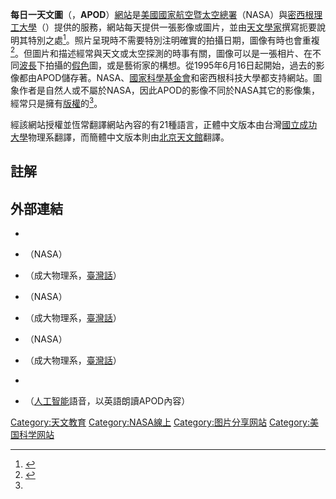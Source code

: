 {{Infobox Website
| name = 每日一天文圖
|logo=APOD161231-InfraredTrifid.png
| type = [[:Category:图片分享网站|图片分享网站]]
| url = {{URL|https://apod.nasa.gov}}
| commercial = 非營利性
| owner = NASA and MTU
| author = Robert Nemiroff 和 Jerry Bonnell
| launch_date = {{Start date and age|1995|6|16}}
}}
'''每日一天文圖'''（{{lang-en|Astronomy Picture of the Day}}，'''APOD'''）[[網站|網站]]是[[美國國家航空暨太空總署|美國國家航空暨太空總署]]（NASA）與[[密西根理工大學|密西根理工大學]]（{{lang|en|MTU}}）提供的服務，網站每天提供一張影像或圖片，並由[[天文學家|天文學家]]撰寫扼要說明其特別之處<ref>{{cite web
|last=Nemiroff
|first=Robert
|coauthors=Jerry Bonnell
|title=APOD homepage
|publisher=NASA
|date=2007-04-03
|url=http://antwrp.gsfc.nasa.gov/apod/astropix.html
|accessdate=2007-04-03
|archive-date=2011-01-26
|archive-url=https://web.archive.org/web/20110126081838/http://antwrp.gsfc.nasa.gov/apod/astropix.html
|dead-url=yes
}}</ref>。照片呈現時不需要特別注明確實的拍攝日期，圖像有時也會重複<ref name="APODFAQ">{{cite web
|last=Nemiroff
|first=Robert
|coauthors=Jerry Bonnell
|title=APOD Frequently Asked Questions
|publisher=NASA
|url=http://antwrp.gsfc.nasa.gov/apod/ap_faq.html
|accessdate=2007-04-03
|archive-date=2011-01-17
|archive-url=https://web.archive.org/web/20110117024857/http://antwrp.gsfc.nasa.gov/apod/ap_faq.html
|dead-url=no
}}</ref>。但圖片和描述經常與天文或太空探測的時事有關，圖像可以是一張相片、在不同[[波長|波長]]下拍攝的[[假色|假色]]圖，或是藝術家的構想。從1995年6月16日起開始，過去的影像都由APOD儲存著。NASA、[[國家科學基金會|國家科學基金會]]和密西根科技大學都支持網站。圖象作者是自然人或不屬於NASA，因此APOD的影像不同於NASA其它的影像集，經常只是擁有[[版權|版權]]的<ref name="APODFAQ"/>。

經該網站授權並恆常翻譯網站內容的有21種語言，正體中文版本由台灣[[國立成功大學|國立成功大學]]物理系翻譯，而簡體中文版本則由[[北京天文館|北京天文館]]翻譯。
== 註解 ==
{{reflist}}

== 外部連結 ==
*{{official websites|https://apod.nasa.gov|英語（NASA）|http://www.star.ucl.ac.uk/~apod/apod/astropix.html|英語（倫敦大學學院）|http://sprite.phys.ncku.edu.tw/astrolab/mirrors/apod/apod.html|正體中文（成大物理系）|http://www.bjp.org.cn/mryt/4028c1368101f4de0181039566bc000c.shtml|簡體中文（北京天文館）|http://home.u05.itscom.net/apodjpn/apodj/apodj0.htm|日語（丹羽愛一郎）|http://wouldyoulike.org/apod/|韓語（Space Like網站）|https://apod.nasa.gov/apod/lib/about_apod.html|其他翻譯語言網站鏡像}}
*{{Facebook|AstronomyPictureOfTheDay}}（NASA）
*{{Facebook|APOD.Taigi}}（成大物理系，[[臺灣話|臺灣話]]）
*{{Instagram|astronomypicturesdaily}}（NASA）
*{{Instagram|apod_taigi}}（成大物理系，[[臺灣話|臺灣話]]）
*{{Twitter|apod}}（NASA）
*{{Twitter|ApodTaigi}}（成大物理系，[[臺灣話|臺灣話]]）
*{{YouTube|c=UCWksELVw1LfYg6TiLQyjByw|APOD英語播客}}
*{{YouTube|custom=Videotizer|Videotizer}}（[[人工智能|人工智能]]語音，以英語朗讀APOD內容）

[[Category:天文教育|Category:天文教育]]
[[Category:NASA線上|Category:NASA線上]]
[[Category:图片分享网站|Category:图片分享网站]]
[[Category:美国科学网站|Category:美国科学网站]]